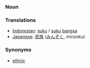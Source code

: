 === Noun ===

=== Translations ===
*[[Indonesian]]: [[suku]] / [[suku]] [[bangsa]]
*[[Japanese]]: [[民族]] ([[みんぞく]], minzoku)

=== Synonyms ===
*[[ethnic]]